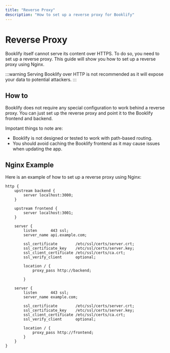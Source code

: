 ```yaml
---
title: "Reverse Proxy"
description: "How to set up a reverse proxy for Booklify"
---
```


# Reverse Proxy

Booklify itself cannot serve its content over HTTPS.
To do so, you need to set up a reverse proxy.
This guide will show you how to set up a reverse proxy using Nginx.

:::warning
Serving Booklify over HTTP is not recommended as it will expose your data to potential attackers.
:::

## How to

Booklify does not require any special configuration to work behind a reverse proxy.
You can just set up the reverse proxy and point it to the Booklify frontend and backend.

Impotant things to note are:
- Booklify is not designed or tested to work with path-based routing.
- You should avoid caching the Booklify frontend as it may cause issues when updating the app.

## Nginx Example

Here is an example of how to set up a reverse proxy using Nginx:

```nginx
http {
    upstream backend {
        server localhost:3000;
    }

    upstream frontend {
        server localhost:3001;
    }

    server {
        listen      443 ssl;
        server_name api.example.com;

        ssl_certificate        /etc/ssl/certs/server.crt;
        ssl_certificate_key    /etc/ssl/certs/server.key;
        ssl_client_certificate /etc/ssl/certs/ca.crt;
        ssl_verify_client      optional;

        location / {
            proxy_pass http://backend;

        }

    server {
        listen      443 ssl;
        server_name example.com;

        ssl_certificate        /etc/ssl/certs/server.crt;
        ssl_certificate_key    /etc/ssl/certs/server.key;
        ssl_client_certificate /etc/ssl/certs/ca.crt;
        ssl_verify_client      optional;

        location / {
            proxy_pass http://frontend;
        }
    }
}
```

